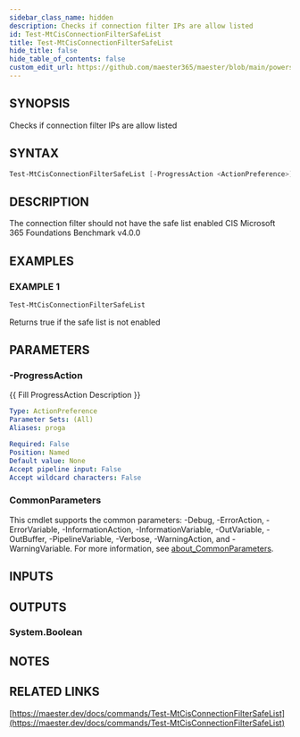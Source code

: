```yaml
---
sidebar_class_name: hidden
description: Checks if connection filter IPs are allow listed
id: Test-MtCisConnectionFilterSafeList
title: Test-MtCisConnectionFilterSafeList
hide_title: false
hide_table_of_contents: false
custom_edit_url: https://github.com/maester365/maester/blob/main/powershell/public/Test-MtCisConnectionFilterSafeList.ps1
---
```


## SYNOPSIS

Checks if connection filter IPs are allow listed

## SYNTAX

```powershell
Test-MtCisConnectionFilterSafeList [-ProgressAction <ActionPreference>] [<CommonParameters>]
```

## DESCRIPTION

The connection filter should not have the safe list enabled
CIS Microsoft 365 Foundations Benchmark v4.0.0

## EXAMPLES

### EXAMPLE 1

```powershell
Test-MtCisConnectionFilterSafeList
```

Returns true if the safe list is not enabled

## PARAMETERS

### -ProgressAction

\{\{ Fill ProgressAction Description \}\}

```yaml
Type: ActionPreference
Parameter Sets: (All)
Aliases: proga

Required: False
Position: Named
Default value: None
Accept pipeline input: False
Accept wildcard characters: False
```

### CommonParameters

This cmdlet supports the common parameters: -Debug, -ErrorAction, -ErrorVariable, -InformationAction, -InformationVariable, -OutVariable, -OutBuffer, -PipelineVariable, -Verbose, -WarningAction, and -WarningVariable. For more information, see [about_CommonParameters](http://go.microsoft.com/fwlink/?LinkID=113216).

## INPUTS

## OUTPUTS

### System.Boolean

## NOTES

## RELATED LINKS

[https://maester.dev/docs/commands/Test-MtCisConnectionFilterSafeList](https://maester.dev/docs/commands/Test-MtCisConnectionFilterSafeList)
